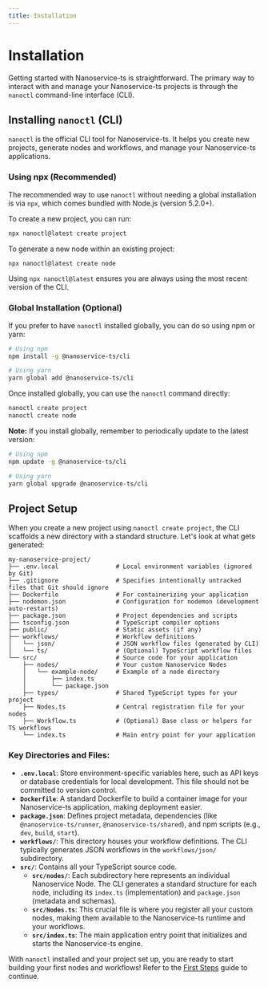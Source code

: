 ```yaml
---
title: Installation
---
```


# Installation

Getting started with Nanoservice-ts is straightforward. The primary way to interact with and manage your Nanoservice-ts projects is through the `nanoctl` command-line interface (CLI).

## Installing `nanoctl` (CLI)

`nanoctl` is the official CLI tool for Nanoservice-ts. It helps you create new projects, generate nodes and workflows, and manage your Nanoservice-ts applications.

### Using npx (Recommended)

The recommended way to use `nanoctl` without needing a global installation is via `npx`, which comes bundled with Node.js (version 5.2.0+).

To create a new project, you can run:

```bash
npx nanoctl@latest create project
```

To generate a new node within an existing project:

```bash
npx nanoctl@latest create node
```

Using `npx nanoctl@latest` ensures you are always using the most recent version of the CLI.

### Global Installation (Optional)

If you prefer to have `nanoctl` installed globally, you can do so using npm or yarn:

```bash
# Using npm
npm install -g @nanoservice-ts/cli

# Using yarn
yarn global add @nanoservice-ts/cli
```

Once installed globally, you can use the `nanoctl` command directly:

```bash
nanoctl create project
nanoctl create node
```

**Note:** If you install globally, remember to periodically update to the latest version:

```bash
# Using npm
npm update -g @nanoservice-ts/cli

# Using yarn
yarn global upgrade @nanoservice-ts/cli
```

## Project Setup

When you create a new project using `nanoctl create project`, the CLI scaffolds a new directory with a standard structure. Let's look at what gets generated:

```plaintext
my-nanoservice-project/
├── .env.local                # Local environment variables (ignored by Git)
├── .gitignore                # Specifies intentionally untracked files that Git should ignore
├── Dockerfile                # For containerizing your application
├── nodemon.json              # Configuration for nodemon (development auto-restarts)
├── package.json              # Project dependencies and scripts
├── tsconfig.json             # TypeScript compiler options
├── public/                   # Static assets (if any)
├── workflows/                # Workflow definitions
│   └── json/                 # JSON workflow files (generated by CLI)
│   └── ts/                   # (Optional) TypeScript workflow files
└── src/                      # Source code for your application
    ├── nodes/                # Your custom Nanoservice Nodes
    │   └── example-node/     # Example of a node directory
    │       ├── index.ts
    │       └── package.json
    ├── types/                # Shared TypeScript types for your project
    ├── Nodes.ts              # Central registration file for your nodes
    ├── Workflow.ts           # (Optional) Base class or helpers for TS workflows
    └── index.ts              # Main entry point for your application
```

### Key Directories and Files:

-   **`.env.local`**: Store environment-specific variables here, such as API keys or database credentials for local development. This file should not be committed to version control.
-   **`Dockerfile`**: A standard Dockerfile to build a container image for your Nanoservice-ts application, making deployment easier.
-   **`package.json`**: Defines project metadata, dependencies (like `@nanoservice-ts/runner`, `@nanoservice-ts/shared`), and npm scripts (e.g., `dev`, `build`, `start`).
-   **`workflows/`**: This directory houses your workflow definitions. The CLI typically generates JSON workflows in the `workflows/json/` subdirectory.
-   **`src/`**: Contains all your TypeScript source code.
    -   **`src/nodes/`**: Each subdirectory here represents an individual Nanoservice Node. The CLI generates a standard structure for each node, including its `index.ts` (implementation) and `package.json` (metadata and schemas).
    -   **`src/Nodes.ts`**: This crucial file is where you register all your custom nodes, making them available to the Nanoservice-ts runtime and your workflows.
    -   **`src/index.ts`**: The main application entry point that initializes and starts the Nanoservice-ts engine.

With `nanoctl` installed and your project set up, you are ready to start building your first nodes and workflows! Refer to the [First Steps](./first-steps.mdx) guide to continue.
